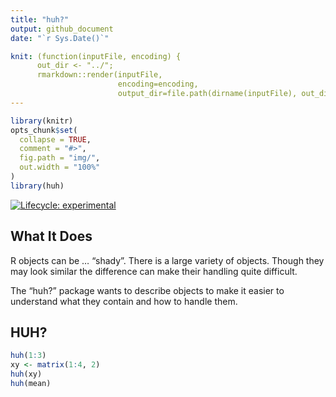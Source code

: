 ```yaml
---
title: "huh?"
output: github_document
date: "`r Sys.Date()`"

knit: (function(inputFile, encoding) {
      out_dir <- "../";
      rmarkdown::render(inputFile,
                        encoding=encoding,
                        output_dir=file.path(dirname(inputFile), out_dir))})
---
```


<!-- README.md is generated from README.Rmd. Please edit that file. -->


```r
library(knitr)
opts_chunk$set(
  collapse = TRUE,
  comment = "#>",
  fig.path = "img/",
  out.width = "100%"
)
library(huh)
```

<!-- badges: start -->
[![Lifecycle: experimental](https://img.shields.io/badge/lifecycle-experimental-orange.svg)](https://lifecycle.r-lib.org/articles/stages.html#experimental)
<!-- badges: end -->


## What It Does

R objects can be ... "shady". There is a large variety of objects. Though they may look similar the difference can make their handling quite difficult.

The "huh?" package wants to describe objects to make it easier to understand what they contain and how to handle them.



## HUH?


```r
huh(1:3)
xy <- matrix(1:4, 2)
huh(xy)
huh(mean)
```

<!-- `huh` distinguishes different OOP paradigms with the field `paradigm`. -->


